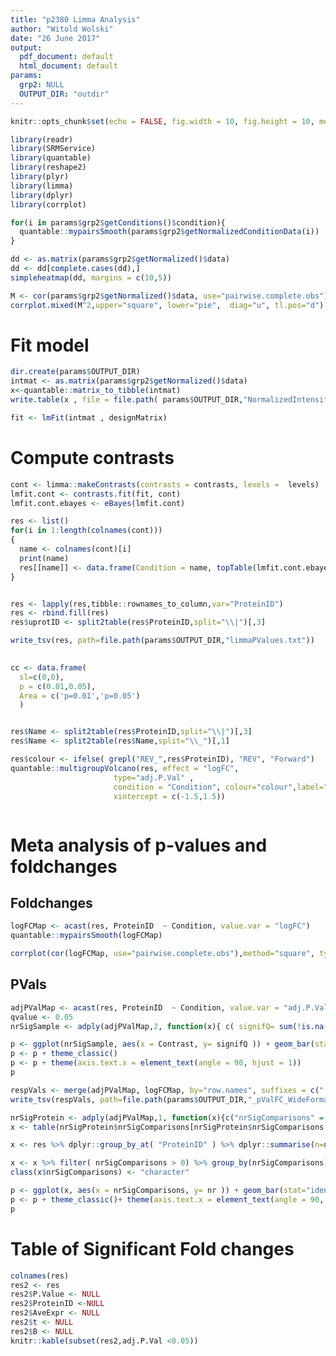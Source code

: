 ```yaml
---
title: "p2380 Limma Analysis"
author: "Witold Wolski"
date: "26 June 2017"
output:
  pdf_document: default
  html_document: default
params:
  grp2: NULL
  OUTPUT_DIR: "outdir"
---
```



<!-- used in project 1841 - 28 May -->

```r
knitr::opts_chunk$set(echo = FALSE, fig.width = 10, fig.height = 10, message = FALSE)
```



```r
library(readr)
library(SRMService)
library(quantable)
library(reshape2)
library(plyr)
library(limma)
library(dplyr)
library(corrplot)

```



```r
for(i in params$grp2$getConditions()$condition){
  quantable::mypairsSmooth(params$grp2$getNormalizedConditionData(i))
}

```



```r
dd <- as.matrix(params$grp2$getNormalized()$data)
dd <- dd[complete.cases(dd),]
simpleheatmap(dd, margins = c(10,5))

```



```r
M <- cor(params$grp2$getNormalized()$data, use="pairwise.complete.obs")
corrplot.mixed(M^2,upper="square", lower="pie",  diag="u", tl.pos="d")

```


# Fit model

```r
dir.create(params$OUTPUT_DIR)
intmat <- as.matrix(params$grp2$getNormalized()$data)
x<-quantable::matrix_to_tibble(intmat)
write.table(x , file = file.path( params$OUTPUT_DIR,"NormalizedIntensities.txt") )

fit <- lmFit(intmat , designMatrix)

```

# Compute contrasts

```r

cont <- limma::makeContrasts(contrasts = contrasts, levels =  levels)
lmfit.cont <- contrasts.fit(fit, cont)
lmfit.cont.ebayes <- eBayes(lmfit.cont)

res <- list()
for(i in 1:length(colnames(cont)))
{
  name <- colnames(cont)[i]
  print(name)
  res[[name]] <- data.frame(Condition = name, topTable(lmfit.cont.ebayes, coef=name, number=Inf))
}


res <- lapply(res,tibble::rownames_to_column,var="ProteinID")
res <- rbind.fill(res)
res$uprotID <- split2table(res$ProteinID,split="\\|")[,3]

write_tsv(res, path=file.path(params$OUTPUT_DIR,"limmaPValues.txt"))
          
```



```r

cc <- data.frame(
  sl=c(0,0),
  p = c(0.01,0.05), 
  Area = c('p=0.01','p=0.05')
  )


res$Name <- split2table(res$ProteinID,split="\\|")[,3]
res$Name <- split2table(res$Name,split="\\_")[,1]

res$colour <- ifelse( grepl("REV_",res$ProteinID), "REV", "Forward")
quantable::multigroupVolcano(res, effect = "logFC",
                       type="adj.P.Val" ,
                       condition = "Condition", colour="colour",label="Name",
                       xintercept = c(-1.5,1.5))



```

# Meta analysis of p-values and foldchanges


## Foldchanges

```r
logFCMap <- acast(res, ProteinID  ~ Condition, value.var = "logFC")
quantable::mypairsSmooth(logFCMap)

```


```r
corrplot(cor(logFCMap, use="pairwise.complete.obs"),method="square", type="upper",  diag=TRUE, tl.pos="d")

```


## PVals


```r
adjPValMap <- acast(res, ProteinID  ~ Condition, value.var = "adj.P.Val", sep=".")
qvalue <- 0.05
nrSigSample <- adply(adjPValMap,2, function(x){ c( signifQ= sum(!is.na(x) & x <qvalue))},.id="Contrast")

p <- ggplot(nrSigSample, aes(x = Contrast, y= signifQ )) + geom_bar(stat="identity") 
p <- p + theme_classic()
p <- p + theme(axis.text.x = element_text(angle = 90, hjust = 1))
p

```


```r

respVals <- merge(adjPValMap, logFCMap, by="row.names", suffixes = c(".adjPVal", ".log2FC"))
write_tsv(respVals, path=file.path(params$OUTPUT_DIR,"_pValFC_WideFormat.txt"))

```


```r
nrSigProtein <- adply(adjPValMap,1, function(x){c("nrSigComparisons" = sum( !is.na(x) & x  < qvalue))}, .id="proteinID")
x <- table(nrSigProtein$nrSigComparisons[nrSigProtein$nrSigComparisons > 0])

x <- res %>% dplyr::group_by_at( "ProteinID" ) %>% dplyr::summarise(n=n(),nrSigComparisons = sum(!is.na(adj.P.Val) & adj.P.Val <qvalue)) 

x <- x %>% filter( nrSigComparisons > 0) %>% group_by(nrSigComparisons) %>% dplyr::summarize(nr = n())
class(x$nrSigComparisons) <- "character"

p <- ggplot(x, aes(x = nrSigComparisons, y= nr )) + geom_bar(stat="identity") 
p <- p + theme_classic()+ theme(axis.text.x = element_text(angle = 90, hjust = 1))
p

```


\newpage

# Table of Significant Fold changes


```r

colnames(res)
res2 <- res
res2$P.Value <- NULL
res2$ProteinID <-NULL
res2$AveExpr <- NULL
res2$t <- NULL
res2$B <- NULL
knitr::kable(subset(res2,adj.P.Val <0.05))

```
